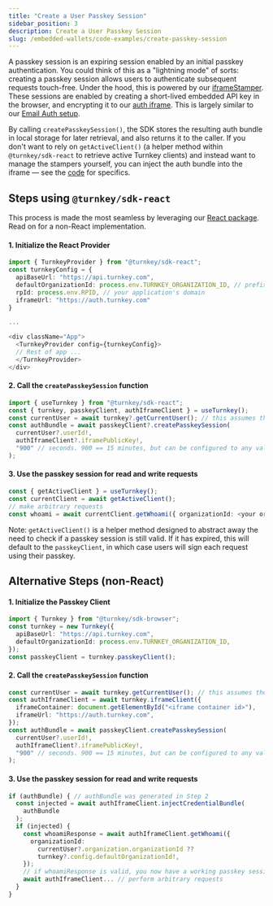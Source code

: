 ```yaml
---
title: "Create a User Passkey Session"
sidebar_position: 3
description: Create a User Passkey Session
slug: /embedded-wallets/code-examples/create-passkey-session
---
```


A passkey session is an expiring session enabled by an initial passkey authentication. You could think of this as a "lightning mode" of sorts: creating a passkey session allows users to authenticate subsequent requests touch-free. Under the hood, this is powered by our [iframeStamper](../../../sdks/advanced/iframe-stamper). These sessions are enabled by creating a short-lived embedded API key in the browser, and encrypting it to our [auth iframe](https://github.com/tkhq/frames/blob/main/auth/index.html). This is largely similar to our [Email Auth setup](/authentication/email).

By calling `createPasskeySession()`, the SDK stores the resulting auth bundle in local storage for later retrieval, and also returns it to the caller. If you don't want to rely on `getActiveClient()` (a helper method within `@turnkey/sdk-react` to retrieve active Turnkey clients) and instead want to manage the stampers yourself, you can inject the auth bundle into the iframe — see the [code](https://github.com/tkhq/sdk/blob/b04de6258b2617b4c303c2b9797d4b30322461a3/packages/sdk-react/src/contexts/TurnkeyContext.tsx#L47-L74) for specifics.

## Steps using `@turnkey/sdk-react`

This process is made the most seamless by leveraging our [React package](../../../sdks/react). Read on for a non-React implementation.

#### 1. Initialize the React Provider

```typescript
import { TurnkeyProvider } from "@turnkey/sdk-react";
const turnkeyConfig = {
  apiBaseUrl: "https://api.turnkey.com",
  defaultOrganizationId: process.env.TURNKEY_ORGANIZATION_ID, // prefix with NEXT_PUBLIC for NextJS
  rpId: process.env.RPID, // your application's domain
  iframeUrl: "https://auth.turnkey.com"
}

...

<div className="App">
  <TurnkeyProvider config={turnkeyConfig}>
  // Rest of app ...
  </TurnkeyProvider>
</div>
```

#### 2. Call the `createPasskeySession` function

```typescript
import { useTurnkey } from "@turnkey/sdk-react";
const { turnkey, passkeyClient, authIframeClient } = useTurnkey();
const currentUser = await turnkey?.getCurrentUser(); // this assumes the user has already logged in via passkeyClient?.login()`}
const authBundle = await passkeyClient?.createPasskeySession(
  currentUser?.userId!,
  authIframeClient?.iframePublicKey!,
  "900" // seconds. 900 == 15 minutes, but can be configured to any value
);
```

#### 3. Use the passkey session for read and write requests

```typescript
const { getActiveClient } = useTurnkey();
const currentClient = await getActiveClient();
// make arbitrary requests
const whoami = await currentClient.getWhoami({ organizationId: <your org ID> })
```

Note: `getActiveClient()` is a helper method designed to abstract away the need to check if a passkey session is still valid. If it has expired, this will default to the `passkeyClient`, in which case users will sign each request using their passkey.

## Alternative Steps (non-React)

#### 1. Initialize the Passkey Client

```typescript
import { Turnkey } from "@turnkey/sdk-browser";
const turnkey = new Turnkey({
  apiBaseUrl: "https://api.turnkey.com",
  defaultOrganizationId: process.env.TURNKEY_ORGANIZATION_ID,
});
const passkeyClient = turnkey.passkeyClient();
```

#### 2. Call the `createPasskeySession` function

```typescript
const currentUser = await turnkey.getCurrentUser(); // this assumes the user has already logged in via passkeyClient.login()`}
const authIframeClient = await turnkey.iframeClient({
  iframeContainer: document.getElementById("<iframe container id>"),
  iframeUrl: "https://auth.turnkey.com",
});
const authBundle = await passkeyClient.createPasskeySession(
  currentUser?.userId!,
  authIframeClient?.iframePublicKey!,
  "900" // seconds. 900 == 15 minutes, but can be configured to any value
);
```

#### 3. Use the passkey session for read and write requests

```typescript
if (authBundle) { // authBundle was generated in Step 2
  const injected = await authIframeClient.injectCredentialBundle(
    authBundle
  );
  if (injected) {
    const whoamiResponse = await authIframeClient.getWhoami({
      organizationId:
        currentUser?.organization.organizationId ??
        turnkey?.config.defaultOrganizationId!,
    });
    // if whoamiResponse is valid, you now have a working passkey session in the authIframeClient
    await authIframeClient... // perform arbitrary requests
  }
}
```
